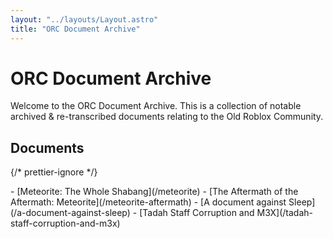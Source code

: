 ```yaml
---
layout: "../layouts/Layout.astro"
title: "ORC Document Archive"
---
```


# ORC Document Archive

Welcome to the ORC Document Archive. This is a collection of notable archived & re-transcribed documents relating to the Old Roblox Community.

## Documents

{/* prettier-ignore */}
<div id="docs">
	- [Meteorite: The Whole Shabang](/meteorite)
	- [The Aftermath of the Aftermath: Meteorite](/meteorite-aftermath)
	- [A document against Sleep](/a-document-against-sleep)
	- [Tadah Staff Corruption and M3X](/tadah-staff-corruption-and-m3x)
</div>
